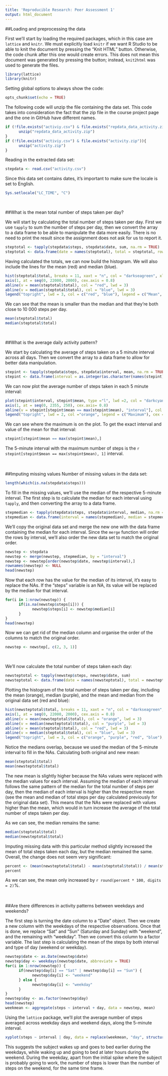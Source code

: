 ```yaml
---
title: 'Reproducible Research: Peer Assessment 1'
output: html_document
---
```


##Loading and preprocessing the data

First we'll start by loading the required packages, which in this case are `lattice` and `knitr`. We must explicitly load `knitr` if we want R Studio to be able to knit the document by pressing the "Knit HTML" button. Otherwise, the code chunk after this one would create errors. This does not mean this document was generated by pressing the button; instead, `knit2html` was used to generate the files.
```r
library(lattice)
library(knitr)
```

Setting global options to always show the code:
```r
opts_chunk$set(echo = TRUE)
```

The following code will unzip the file containing the data set. This code takes into consideration the fact that the zip file in the course project page and the one in GitHub have different names.
```r
if (!file.exists("activiy.csv") & file.exists("repdata_data_activity.zip")){
      unzip("repdata_data_activity.zip")
} 
if (!file.exists("activiy.csv") & file.exists("activity.zip")){
      unzip("activity.zip")
}
```
 
Reading in the extracted data set:
```r
stepdata <- read.csv("activity.csv")
```

Since this data set contains dates, it's important to make sure the locale is set to English.
```r
Sys.setlocale("LC_TIME", "C")
```
<br />  

##What is the mean total number of steps taken per day?

We will start by calculating the total number of steps taken per day. First we use ` tapply` to sum the number of steps per day, then we convert the array to a data frame to be able to manipulate the data more easily. There is no need to print the result since the assignment does not ask for us to report it.
```r
steptotal <- tapply(stepdata$steps, stepdata$date, sum, na.rm = TRUE)
steptotal <- data.frame(date = names(steptotal), total = steptotal, row.names = NULL)
```
 
Having calculated the totals, we can now build the histogram. We will also include the lines for the mean (red) and median (blue).
```r
hist(steptotal$total, breaks = 11, xaxt = "n", col = "darkseagreen", xlab = "Average of total steps taken each day", main =paste("Histogram of the total number of steps taken each day", "\n(NAs removed)"))
axis(1, at = seq(0, 22000, 2000), cex.axis = 0.8)
abline(v = mean(steptotal$total), col = "red", lwd = 3)
abline(v = median(steptotal$total), col = "blue", lwd = 3)
legend("topright", lwd = 3, col = c("red", "blue"), legend = c("Mean", "Median"), cex = 0.8)
```

We can see that the mean is smaller than the median and that they're both close to 10 000 steps per day.
```r
mean(steptotal$total)
median(steptotal$total)
```
<br />  


##What is the average daily activity pattern?

We start by calculating the average of steps taken on a 5 minute interval across all days. Then we convert the array to a data frame to allow for better data manipulation.
```r
stepint <- tapply(stepdata$steps, stepdata$interval, mean, na.rm = TRUE)
stepint <- data.frame(interval = as.integer(as.character(names(stepint))), mean = stepint, row.names = NULL)
```

We can now plot the average number of steps taken in each 5 minute interval:
```r
plot(stepint$interval, stepint$mean, type ="l", lwd =2, col = "darkcyan", xaxt = "n", xlab = "5-minute Interval", ylab = "Average number of steps taken", main=paste("Average number of steps taken in each 5-minute interval", "\n(averaged across all days)"), bty = "n")
axis(1, at = seq(0, 2355, 250), cex.axis= 0.8)
abline(v = stepint[stepint$mean == max(stepint$mean), "interval"], col = "orange", lwd =2, lty = 3)
legend("topright", lwd = 2, col ="orange", legend = c("Maximum"), cex = 0.8, lty = 3)
```

We can see where the maximum is on the plot. To get the exact interval and value of the mean for that interval:
```r
stepint[stepint$mean == max(stepint$mean),]
```
The 5-minute interval with the maximum number of steps is the `r stepint[stepint$mean == max(stepint$mean), 1]` interval.
<br />  
<br />  


##Imputing missing values
Number of missing values in the data set:
```r
length(which(is.na(stepdata$steps)))
```

To fill in the missing values, we'll use the median of the respective 5-minute interval. The first step is to calculate the median for each interval using `tapply`, and then converting the array to a data frame.
```r
stepmedian <- tapply(stepdata$steps, stepdata$interval, median, na.rm = TRUE)
stepmedian <- data.frame(interval = names(stepmedian), median = stepmedian, row.names = NULL)
```

We'll copy the original data set and merge the new one with the data frame containing the median for each interval. Since the `merge` function will order the rows by interval, we'll also order the new data set to match the original order.
```r
newstep <- stepdata
newstep <- merge(newstep, stepmedian, by = "interval")
newstep <- newstep[order(newstep$date, newstep$interval),]
rownames(newstep) <- NULL
head(newstep)
```

Now that each row has the value for the median of its interval, it's easy to replace the NAs. If the "steps" variable is an NA, its value will be replaced by the median for that interval.
```r
for(i in 1:nrow(newstep)) {
      if(is.na(newstep$steps[i])) {
            newstep$steps[i] <- newstep$median[i]
      }
}
head(newstep)
```

Now we can get rid of the median column and organise the order of the columns to match the original order.
```r
newstep <- newstep[, c(2, 3, 1)]
```
<br />  

We'll now calculate the total number of steps taken each day:
```r
newsteptotal <- tapply(newstep$steps, newstep$date, sum)
newsteptotal <- data.frame(date = names(newsteptotal), total = newsteptotal, row.names = NULL)
```

Plotting the histogram of the total number of steps taken per day, including the mean (orange), median (purple), and the mean and median from the original data set (red and blue):
```r
hist(newsteptotal$total, breaks = 11, xaxt = "n", col = "darkseagreen", xlab = "Average of total steps taken per day", main =paste("Histogram of the total number of steps taken each day", "\n(NAs replaced)"))
axis(1, at = seq(0, 22000, 2000), cex.axis = 0.8)
abline(v = mean(newsteptotal$total), col = "orange", lwd = 3)
abline(v = median(newsteptotal$total), col = "purple", lwd = 3)
abline(v = mean(steptotal$total), col = "red", lwd = 3)
abline(v = median(steptotal$total), col = "blue", lwd = 3)
legend("topright", lwd = 3, col = c("orange", "purple", "red", "blue"), legend = c("Mean", "Median", "Mean (original)", "Median (original)"), cex = 0.8)
```

Notice the medians overlap, because we used the median of the 5-minute interval to fill in the NAs.
Calculating both original and new mean:
```r
mean(steptotal$total)
mean(newsteptotal$total)
```
The new mean is slightly higher because the NAs values were replaced with the median values for each interval. Assuming the median of each interval follows the same pattern of the median for the total number of steps per day, then the median of each interval is higher than the respective mean (see the mean and median of total steps per day calculated previously for the original data set). This means that the NAs were replaced with values higher than the mean, which would in turn increase the average of the total number of steps taken per day.

As we can see, the median remains the same:
```r
median(steptotal$total)
median(newsteptotal$total)
```

Imputing missing data with this particular method slightly increased the mean of total steps taken each day, but the median remained the same. Overall, the change does not seem very significant:
```r
percent <- (mean(newsteptotal$total) - mean(steptotal$total)) / mean(steptotal$total)
percent
```
As we can see, the mean only increased by `r round(percent * 100, digits = 2)`%.
<br />  
<br />  


##Are there differences in activity patterns between weekdays and weekends?

The first step is turning the date column to a "Date" object. Then we create a new column with the weekdays of the respective observations. Once that is done, we replace "Sat" and "Sun" (Saturday and Sunday) with "weekend", and the remaining with "weekday". Then we convert this column to a factor variable. The last step is calculating the mean of the steps by both interval and type of day (weekend or weekday). 
```r
newstep$date <- as.Date(newstep$date)
newstep$day <- weekdays(newstep$date, abbreviate = TRUE)
for(i in 1:nrow(newstep)) {
      if(newstep$day[i] == "Sat" | newstep$day[i] == "Sun") {
            newstep$day[i] <- "weekend"
      } else {
            newstep$day[i] <- "weekday"
      }
}
newstep$day <- as.factor(newstep$day)
head(newstep)
weekmean <- aggregate(steps ~ interval + day, data = newstep, mean)
```

Using the `lattice` package, we'll plot the average number of steps averaged across weekday days and weekend days, along the 5-minute interval.
```r
xyplot(steps ~ interval | day, data = replace(weekmean, "day", structure(weekmean$day, levels = c("Weekday", "Weekend"))), type = "l", layout = c(1, 2), xlab = "5-minute interval", ylab = "Average number of steps taken", main= "Average number of steps taken per 5-minute interval, across weekends and weekdays", par.settings=list(par.main.text=list(cex=0.9)), col = "darkcyan", lwd = 1.5)
```

This suggests the subject wakes up and goes to bed earlier during the weekdays, while waking up and going to bed at later hours during the weekend. 
During the weekday, apart from the initial spike where the subject is probably going to work, the number of steps is lower than the number of steps on the weekend, for the same time frame.